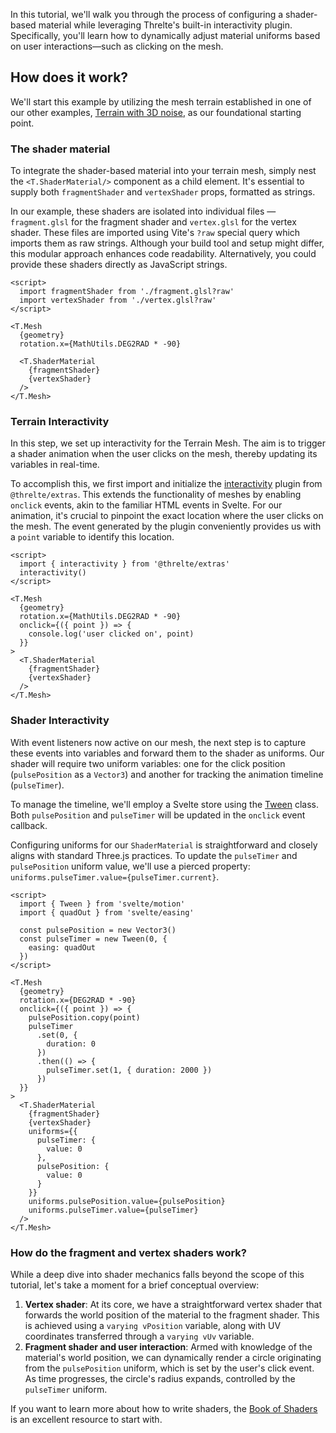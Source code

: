 In this tutorial, we'll walk you through the process of configuring a shader-based material while leveraging Threlte's built-in interactivity plugin. Specifically, you'll learn how to dynamically adjust material uniforms based on user interactions—such as clicking on the mesh.

<Example path="shaders/interactiveShader" />

## How does it work?

We'll start this example by utilizing the mesh terrain established in one of our other examples, [Terrain with 3D noise](/docs/examples/geometry/terrain-with-3d-noise), as our foundational starting point.

### The shader material

To integrate the shader-based material into your terrain mesh, simply nest the `<T.ShaderMaterial/>` component as a child element. It's essential to supply both `fragmentShader` and `vertexShader` props, formatted as strings.

In our example, these shaders are isolated into individual files — `fragment.glsl` for the fragment shader and `vertex.glsl` for the vertex shader. These files are imported using Vite's `?raw` special query which imports them as raw strings. Although your build tool and setup might differ, this modular approach enhances code readability. Alternatively, you could provide these shaders directly as JavaScript strings.

```svelte title="Scene.svelte" {2-3}+ {10-13}+
<script>
  import fragmentShader from './fragment.glsl?raw'
  import vertexShader from './vertex.glsl?raw'
</script>

<T.Mesh
  {geometry}
  rotation.x={MathUtils.DEG2RAD * -90}

  <T.ShaderMaterial
    {fragmentShader}
    {vertexShader}
  />
</T.Mesh>
```

### Terrain Interactivity

In this step, we set up interactivity for the Terrain Mesh. The aim is to trigger a shader animation when the user clicks on the mesh, thereby updating its variables in real-time.

To accomplish this, we first import and initialize the [interactivity](/docs/reference/extras/interactivity) plugin from `@threlte/extras`. This extends the functionality of meshes by enabling `onclick` events, akin to the familiar HTML events in Svelte. For our animation, it's crucial to pinpoint the exact location where the user clicks on the mesh.
The event generated by the plugin conveniently provides us with a `point` variable to identify this location.

```svelte title="Scene.svelte" {2,3}+ {9-11}+
<script>
  import { interactivity } from '@threlte/extras'
  interactivity()
</script>

<T.Mesh
  {geometry}
  rotation.x={MathUtils.DEG2RAD * -90}
  onclick={({ point }) => {
    console.log('user clicked on', point)
  }}
>
  <T.ShaderMaterial
    {fragmentShader}
    {vertexShader}
  />
</T.Mesh>
```

### Shader Interactivity

With event listeners now active on our mesh, the next step is to capture these events into variables and forward them to the shader as uniforms.
Our shader will require two uniform variables: one for the click position (`pulsePosition` as a `Vector3`) and another for tracking the
animation timeline (`pulseTimer`).

To manage the timeline, we'll employ a Svelte store using the [Tween](https://svelte.dev/docs/svelte-motion#Tween) class.
Both `pulsePosition` and `pulseTimer` will be updated in the `onclick` event callback.

Configuring uniforms for our `ShaderMaterial` is straightforward and closely aligns with standard Three.js practices.
To update the `pulseTimer` and `pulsePosition` uniform value, we'll use a pierced property: `uniforms.pulseTimer.value={pulseTimer.current}`.

```svelte title="Scene.svelte" {2-8}+ {15-22}+ {28-37}+
<script>
  import { Tween } from 'svelte/motion'
  import { quadOut } from 'svelte/easing'

  const pulsePosition = new Vector3()
  const pulseTimer = new Tween(0, {
    easing: quadOut
  })
</script>

<T.Mesh
  {geometry}
  rotation.x={DEG2RAD * -90}
  onclick={({ point }) => {
    pulsePosition.copy(point)
    pulseTimer
      .set(0, {
        duration: 0
      })
      .then(() => {
        pulseTimer.set(1, { duration: 2000 })
      })
  }}
>
  <T.ShaderMaterial
    {fragmentShader}
    {vertexShader}
    uniforms={{
      pulseTimer: {
        value: 0
      },
      pulsePosition: {
        value: 0
      }
    }}
    uniforms.pulsePosition.value={pulsePosition}
    uniforms.pulseTimer.value={pulseTimer}
  />
</T.Mesh>
```

### How do the fragment and vertex shaders work?

While a deep dive into shader mechanics falls beyond the scope of this tutorial, let's take a moment for a brief conceptual overview:

1. **Vertex shader**: At its core, we have a straightforward vertex shader that forwards the world position of the material to the fragment shader. This is achieved using a `varying vPosition` variable, along with UV coordinates transferred through a `varying vUv` variable.
2. **Fragment shader and user interaction**: Armed with knowledge of the material's world position, we can dynamically render a circle originating from the `pulsePosition` uniform, which is set by the user's click event. As time progresses, the circle's radius expands, controlled by the `pulseTimer` uniform.

If you want to learn more about how to write shaders, the [Book of Shaders](https://thebookofshaders.com/) is an excellent resource to start with.
